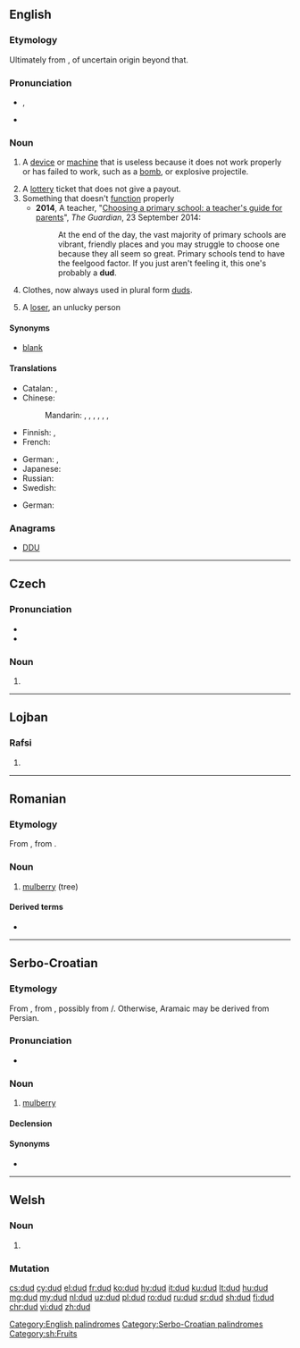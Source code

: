 ==English==

===Etymology===
Ultimately from {{m|en|dudde||ragged clothing or cloth}}, of uncertain origin beyond that.

===Pronunciation===
* {{enPR|dŭd}}, {{IPA|/dʌd/|lang=en}}
* {{rhymes|ʌd|lang=en}}

===Noun===
{{en-noun}}

# {{label|en|informal}} A [[device]] or [[machine]] that is useless because it does not work properly or has failed to work, such as a [[bomb]], or explosive projectile.
# A [[lottery]] ticket that does not give a payout.
# Something that doesn't [[function]] properly
#* '''2014''', A teacher, "[http://www.theguardian.com/education/2014/sep/23/choosing-primary-school-guide-teachers-guide-for-parents Choosing a primary school: a teacher's guide for parents]", ''The Guardian'', 23 September 2014:
#*: At the end of the day, the vast majority of primary schools are vibrant, friendly places and you may struggle to choose one because they all seem so great. Primary schools tend to have the feelgood factor. If you just aren't feeling it, this one's probably a '''dud'''.
# {{label|en|obsolete}} Clothes, now always used in plural form [[duds]].
# A [[loser]], an unlucky person

====Synonyms====
* {{sense|losing lottery ticket}} [[blank]]

====Translations====
{{trans-top|broken or nonfunctional device that does not perform its intended function}}
* Catalan: {{t+|ca|fracàs|m}}, {{t|ca|pífia|f}}
* Chinese:
*: Mandarin: {{t|cmn|瞎炮|tr=xiāpào|sc=Hani}} {{qualifier|unexploded ordnance}}, {{t|cmn|啞炮|sc=Hani}}, {{t|cmn|哑炮|tr=yǎpào|sc=Hani}} {{qualifier|unexploded ordnance}}, {{t|cmn|啞彈|sc=Hani}}, {{t|cmn|哑弹|tr=yǎdàn|sc=Hani}}, {{t|cmn|瞎彈|sc=Hani}}, {{t|cmn|瞎弹|tr=xiādàn|sc=Hani}}
* Finnish: {{t+|fi|susi}}, {{t+|fi|suutari}}
* French: {{t|fr|[[munition]] [[non]] [[explosée]]}} {{qualifier|unexploded ordnance}}
{{trans-mid}}
* German: {{t+|de|Blindgänger|m}} {{qualifier|unexploded ordnance}}, {{t+|de|Versager|m}} {{qualifier|malfunctioning detonator or cartridge}}
* Japanese: {{t|ja|不発弾|tr=ふはつだん, fuhatsudan|sc=Jpan}} {{qualifier|unexploded ordnance}}
* Russian: {{t|ru|[[неразорва́вшийся]] [[снаря́д]]|m}} {{qualifier|unexploded ordnance}}
* Swedish: {{t+|sv|blindgångare|c}}
{{trans-bottom}}

{{trans-top|lottery ticket that does not give a payout}}
* German: {{t+|de|Niete|f}}
{{trans-mid}}
{{trans-bottom}}

{{trans-see|obsolete: clothes|duds}}

{{trans-see|loser}}

===Anagrams===
* [[DDU#English|DDU]]

[[Category:English palindromes]]

----

==Czech==

===Pronunciation===
* {{IPA|/dut/|lang=cs}}
* {{rhymes|ut|lang=cs}}

===Noun===
{{cs-noun form}}

# {{inflection of|dudy||gen|p|lang=cs}}

----

==Lojban==

===Rafsi===
{{jbo-rafsi}}

# {{jbo-rafsi of|dunda}}

----

==Romanian==

===Etymology===
From {{etyl|ota|ro}} {{m|ota|طوت|tr=tut, dut|sc=ota-Arab}}, from {{etyl|fa|ro}} {{m|fa|توت|tr=tut|sc=fa-Arab}}.

===Noun===
{{ro-noun|m|duzi}}

# [[mulberry]] (tree)

====Derived terms====
* {{l|ro|dudă}}

----

==Serbo-Croatian==

===Etymology===
From {{etyl|ota|sh}} {{m|ota|طوت|tr=tut, dut|sc=ota-Arab}}, from {{etyl|fa|sh}} {{m|fa|توت|tr=tut|sc=fa-Arab}}, possibly from {{etyl|arc|sh}} {{m|arc|sc=Syrc|ܬܘܬܐ}}/{{m|arc|תותא||sc=Hebr|tr=tuta}}. Otherwise, Aramaic may be derived from Persian.

===Pronunciation===
* {{IPA|/dûd/|lang=sh}}

===Noun===
{{sh-noun|g=m|head=dȕd|r|дуд|ду̏д}}

# [[mulberry]] {{gloss|fruit}}

====Declension====
{{sh-decl-noun
|dud|dudovi
|duda|dudova
|dudu|dudovima
|dud|dudove
|dude|dudovi
|dudu|dudovima
|dudom|dudovima
}}

====Synonyms====
* {{l|sh|mȗrva}}

[[Category:Serbo-Croatian palindromes]]
[[Category:sh:Fruits]]

----

==Welsh==

===Noun===
{{head|cy|mutated noun}}

# {{soft mutation of|tud|lang=cy}}

===Mutation===
{{cy-mut-auto|tud}}

[[cs:dud]]
[[cy:dud]]
[[el:dud]]
[[fr:dud]]
[[ko:dud]]
[[hy:dud]]
[[it:dud]]
[[ku:dud]]
[[lt:dud]]
[[hu:dud]]
[[mg:dud]]
[[my:dud]]
[[nl:dud]]
[[uz:dud]]
[[pl:dud]]
[[ro:dud]]
[[ru:dud]]
[[sr:dud]]
[[sh:dud]]
[[fi:dud]]
[[chr:dud]]
[[vi:dud]]
[[zh:dud]]